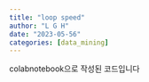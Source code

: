 ```yaml
---
title: "loop speed"
author: "L G H"
date: "2023-05-56"
categories: [data_mining]
---
```


colabnotebook으로 작성된 코드입니다
